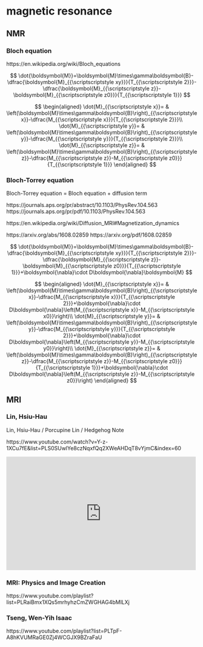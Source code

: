 # magnetic resonance

## NMR

### Bloch equation

https://en.wikipedia.org/wiki/Bloch_equations

$$
\dot{\boldsymbol{M}}=\boldsymbol{M}\times\gamma\boldsymbol{B}-\dfrac{\boldsymbol{M}_{{\scriptscriptstyle xy}}}{T_{{\scriptscriptstyle 2}}}-\dfrac{\boldsymbol{M}_{{\scriptscriptstyle z}}-\boldsymbol{M}_{{\scriptscriptstyle z0}}}{T_{{\scriptscriptstyle 1}}}
$$

$$
\begin{aligned}
\dot{M}_{{\scriptscriptstyle x}}= & \left(\boldsymbol{M}\times\gamma\boldsymbol{B}\right)_{{\scriptscriptstyle x}}-\dfrac{M_{{\scriptscriptstyle x}}}{T_{{\scriptscriptstyle 2}}}\\
\dot{M}_{{\scriptscriptstyle y}}= & \left(\boldsymbol{M}\times\gamma\boldsymbol{B}\right)_{{\scriptscriptstyle y}}-\dfrac{M_{{\scriptscriptstyle y}}}{T_{{\scriptscriptstyle 2}}}\\
\dot{M}_{{\scriptscriptstyle z}}= & \left(\boldsymbol{M}\times\gamma\boldsymbol{B}\right)_{{\scriptscriptstyle z}}-\dfrac{M_{{\scriptscriptstyle z}}-M_{{\scriptscriptstyle z0}}}{T_{{\scriptscriptstyle 1}}}
\end{aligned}
$$

### Bloch-Torrey equation

Bloch-Torrey equation = Bloch equation + diffusion term

https://journals.aps.org/pr/abstract/10.1103/PhysRev.104.563 https://journals.aps.org/pr/pdf/10.1103/PhysRev.104.563

https://en.wikipedia.org/wiki/Diffusion_MRI#Magnetization_dynamics

https://arxiv.org/abs/1608.02859 https://arxiv.org/pdf/1608.02859

$$
\dot{\boldsymbol{M}}=\boldsymbol{M}\times\gamma\boldsymbol{B}-\dfrac{\boldsymbol{M}_{{\scriptscriptstyle xy}}}{T_{{\scriptscriptstyle 2}}}-\dfrac{\boldsymbol{M}_{{\scriptscriptstyle z}}-\boldsymbol{M}_{{\scriptscriptstyle z0}}}{T_{{\scriptscriptstyle 1}}}+\boldsymbol{\nabla}\cdot D\boldsymbol{\nabla}\boldsymbol{M}
$$

$$
\begin{aligned}
\dot{M}_{{\scriptscriptstyle x}}= & \left(\boldsymbol{M}\times\gamma\boldsymbol{B}\right)_{{\scriptscriptstyle x}}-\dfrac{M_{{\scriptscriptstyle x}}}{T_{{\scriptscriptstyle 2}}}+\boldsymbol{\nabla}\cdot D\boldsymbol{\nabla}\left(M_{{\scriptscriptstyle x}}-M_{{\scriptscriptstyle x0}}\right)\\
\dot{M}_{{\scriptscriptstyle y}}= & \left(\boldsymbol{M}\times\gamma\boldsymbol{B}\right)_{{\scriptscriptstyle y}}-\dfrac{M_{{\scriptscriptstyle y}}}{T_{{\scriptscriptstyle 2}}}+\boldsymbol{\nabla}\cdot D\boldsymbol{\nabla}\left(M_{{\scriptscriptstyle y}}-M_{{\scriptscriptstyle y0}}\right)\\
\dot{M}_{{\scriptscriptstyle z}}= & \left(\boldsymbol{M}\times\gamma\boldsymbol{B}\right)_{{\scriptscriptstyle z}}-\dfrac{M_{{\scriptscriptstyle z}}-M_{{\scriptscriptstyle z0}}}{T_{{\scriptscriptstyle 1}}}+\boldsymbol{\nabla}\cdot D\boldsymbol{\nabla}\left(M_{{\scriptscriptstyle z}}-M_{{\scriptscriptstyle z0}}\right)
\end{aligned}
$$

## MRI

### Lin, Hsiu-Hau

Lin, Hsiu-Hau / Porcupine Lin / Hedgehog Note

https://www.youtube.com/watch?v=Y-z-1XCu7fE&list=PLS0SUwlYe8czNqxfQq2XWeAHDqT8vYjmC&index=60

::: {show-in="html"}
<iframe width=500 height=300 frameborder="0" allowfullscreen src="https://www.youtube.com/embed/Y-z-1XCu7fE"></iframe>
:::

### MRI: Physics and Image Creation

https://www.youtube.com/playlist?list=PLRaiBmx1XQs5mrhyhzCmZWGHAG4bMlLXj

### Tseng, Wen-Yih Isaac

https://www.youtube.com/playlist?list=PLTpF-A8hKVUMRaGE0Zj4WCGJX9BZraFaU